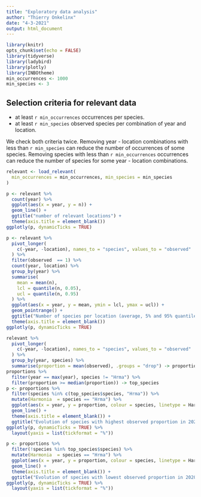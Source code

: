 ```yaml
---
title: "Exploratory data analysis"
author: "Thierry Onkelinx"
date: "4-3-2021"
output: html_document
---
```


```r
library(knitr)
opts_chunk$set(echo = FALSE)
library(tidyverse)
library(ladybird)
library(plotly)
library(INBOtheme)
min_occurrences <- 1000
min_species <- 3
```

## Selection criteria for relevant data

- at least `r min_occurrences` occurrences per species.
- at least `r min_species` observed species per combination of year and location.

We check both criteria twice.
Removing year - location combinations with less than `r min_species` can reduce the number of occurrences of some species.
Removing species with less than `r min_occurrences` occurrences can reduce the number of species for some year - location combinations.

```r
relevant <- load_relevant(
  min_occurrences = min_occurrences, min_species = min_species
)
```

```r
p <- relevant %>%
  count(year) %>%
  ggplot(aes(x = year, y = n)) +
  geom_line() +
  ggtitle("number of relevant locations") +
  theme(axis.title = element_blank())
ggplotly(p, dynamicTicks = TRUE)
```

```r
p <- relevant %>%
  pivot_longer(
    c(-year, -location), names_to = "species", values_to = "observed"
  ) %>%
  filter(observed  == 1) %>%
  count(year, location) %>%
  group_by(year) %>%
  summarise(
    mean = mean(n),
    lcl = quantile(n, 0.05),
    ucl = quantile(n, 0.95)
  ) %>%
  ggplot(aes(x = year, y = mean, ymin = lcl, ymax = ucl)) +
  geom_pointrange() +
  ggtitle("Number of species per location (average, 5% and 95% quantile)") + 
  theme(axis.title = element_blank())
ggplotly(p, dynamicTicks = TRUE)
```

```r
relevant %>%
  pivot_longer(
    c(-year, -location), names_to = "species", values_to = "observed"
  ) %>%
  group_by(year, species) %>%
  summarise(proportion = mean(observed), .groups = "drop") -> proportions
proportions %>%
  filter(year == max(year), species != "Hrma") %>%
  filter(proportion >= median(proportion)) -> top_species
p <- proportions %>%
  filter(species %in% c(top_species$species, "Hrma")) %>%
  mutate(Harmonia  = species == "Hrma") %>%
  ggplot(aes(x = year, y = proportion, colour = species, linetype = Harmonia)) +
  geom_line() +
  theme(axis.title = element_blank()) +
  ggtitle("Evolution of species with highest observed proportion in 2020")
ggplotly(p, dynamicTicks = TRUE) %>%
  layout(yaxis = list(tickformat = "%"))
```

```r
p <- proportions %>%
  filter(!species %in% top_species$species) %>%
  mutate(Harmonia  = species == "Hrma") %>%
  ggplot(aes(x = year, y = proportion, colour = species, linetype = Harmonia)) +
  geom_line() +
  theme(axis.title = element_blank()) +
  ggtitle("Evolution of species with lowest observed proportion in 2020")
ggplotly(p, dynamicTicks = TRUE) %>%
  layout(yaxis = list(tickformat = "%"))
```

